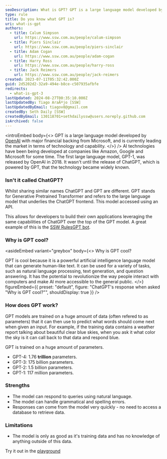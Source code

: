 ```yaml
---
seoDescription: What is GPT? GPT is a large language model developed by OpenAI with major financial backing from Microsoft, currently leading the market in terms of technology and capability.
type: rule
title: Do you know what GPT is?
uri: what-is-gpt
authors:
  - title: Calum Simpson
    url: https://www.ssw.com.au/people/calum-simpson
  - title: Piers Sinclair
    url: https://www.ssw.com.au/people/piers-sinclair
  - title: Adam Cogan
    url: https://www.ssw.com.au/people/adam-cogan
  - title: Harry Ross
    url: https://www.ssw.com.au/people/harry-ross
  - title: Jack Reimers
    url: https://www.ssw.com.au/people/jack-reimers
created: 2023-07-11T05:32:42.000Z
guid: 2d5202d2-32a9-494e-b8ce-c507935afbfe
redirects:
  - what-is-gpt-3
lastUpdated: 2024-08-27T00:35:10.000Z
lastUpdatedBy: Tiago AraÃºjo [SSW]
lastUpdatedByEmail: tiagov8@gmail.com
createdBy: Seth Daily [SSW]
createdByEmail: 130118701+sethdailyssw@users.noreply.github.com
isArchived: false
---
```


<introEmbed
  body={<>
GPT is a large language model developed by [OpenAI](https://openai.com) with major financial backing from Microsoft, and is currently leading the market in terms of technology and capability.
  </>}
/>
AI technologies have been being developed at companies like Amazon, Google and Microsoft for some time. The first large language model, GPT-1, was released by OpenAI in 2018.
It wasn't until the release of ChatGPT, which is powered by GPT, that the technology became widely known.

### Isn't it called ChatGPT?

Whilst sharing similar names ChatGPT and GPT are different.
GPT stands for Generative Pretrained Transformer and refers to the large language model that underlies the ChatGPT frontend. This model accessed using an API.

This allows for developers to build their own applications leveraging the same capabilities of ChatGPT over the top of the GPT model.
A great example of this is the [SSW RulesGPT bot](https://rulesgpt.ssw.com.au/).

### Why is GPT cool?

<asideEmbed
  variant="greybox"
  body={<>
    Why is GPT cool?

GPT is cool because it is a powerful artificial intelligence language model that can generate human-like text. It can be used for a variety of tasks, such as natural language processing, text generation, and question answering. It has the potential to revolutionize the way people interact with computers and make AI more accessible to the general public.
  </>}
  figureEmbed={{
    preset: "default",
    figure: "ChatGPT's response when asked \"Why is GPT cool?\"",
    shouldDisplay: true
  }}
/>

### How does GPT work?

GPT models are trained on a huge amount of data (often refered to as parameters) that it can then use to predict what words should come next when given an input.
For example, if the training data contains a weather report talking about beautiful clear blue skies, when you ask it what color the sky is it can call back to that data and respond blue.

GPT is trained on a huge amount of parameters.

* GPT-4: 1.76 **trillion** parameters.
* GPT-3: 175 billion parameters.
* GPT-2: 1.5 billion parameters.
* GPT-1: 117 million parameters.

### Strengths

* The model can respond to queries using natural language.
* The model can handle grammatical and spelling errors.
* Responses can come from the model very quickly - no need to access a database to retrieve data.

### Limitations

* The model is only as good as it's training data and has no knowledge of anything outside of this data.

Try it out in the [playground](https://platform.openai.com/playground)
